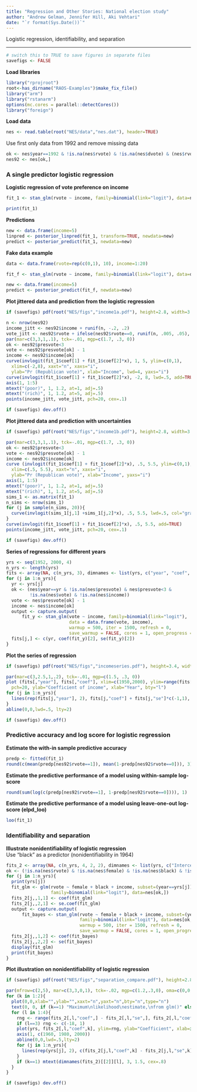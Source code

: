 ```yaml
---
title: "Regression and Other Stories: National election study"
author: "Andrew Gelman, Jennifer Hill, Aki Vehtari"
date: "`r format(Sys.Date())`"
---
```

Logistic regression, identifiability, and separation

-------------


```r
# switch this to TRUE to save figures in separate files
savefigs <- FALSE
```

**Load libraries**

```r
library("rprojroot")
root<-has_dirname("RAOS-Examples")$make_fix_file()
library("arm")
library("rstanarm")
options(mc.cores = parallel::detectCores())
library("foreign")
```

**Load data**

```r
nes <- read.table(root("NES/data","nes.dat"), header=TRUE)
```

Use first only data from 1992 and remove missing data

```r
ok <- nes$year==1992 & !is.na(nes$rvote) & !is.na(nes$dvote) & (nes$rvote==1 | nes$dvote==1)
nes92 <- nes[ok,]
```

### A single predictor logistic regression

**Logistic regression of vote preference on income**

```r
fit_1 <- stan_glm(rvote ~ income, family=binomial(link="logit"), data=nes92)
```
```r
print(fit_1)
```

**Predictions**

```r
new <- data.frame(income=5)
linpred <- posterior_linpred(fit_1, transform=TRUE, newdata=new)
predict <- posterior_predict(fit_1, newdata=new)
```

**Fake data example**

```r
data <- data.frame(rvote=rep(c(0,1), 10), income=1:20)
```
```r
fit_f <- stan_glm(rvote ~ income, family=binomial(link="logit"), data=data)
```
```r
new <- data.frame(income=5)
predict <- posterior_predict(fit_f, newdata=new)
```

**Plot jittered data and prediction from the logistic regression**

```r
if (savefigs) pdf(root("NES/figs","income1a.pdf"), height=2.8, width=3.8)
```
```r
n <- nrow(nes92)
income_jitt <- nes92$income + runif(n, -.2, .2)
vote_jitt <- nes92$rvote + ifelse(nes92$rvote==0, runif(n, .005, .05), runif(n, -.05, -.005))
par(mar=c(3,3,1,.1), tck=-.01, mgp=c(1.7, .3, 0))
ok <- nes92$presvote<3
vote <- nes92$presvote[ok] - 1
income <- nes92$income[ok]
curve(invlogit(fit_1$coef[1] + fit_1$coef[2]*x), 1, 5, ylim=c(0,1),
  xlim=c(-2,8), xaxt="n", xaxs="i", 
  ylab="Pr (Republican vote)", xlab="Income", lwd=4, yaxs="i")
curve(invlogit(fit_1$coef[1] + fit_1$coef[2]*x), -2, 8, lwd=.5, add=TRUE)
axis(1, 1:5)
mtext("(poor)", 1, 1.2, at=1, adj=.5)
mtext("(rich)", 1, 1.2, at=5, adj=.5)
points(income_jitt, vote_jitt, pch=20, cex=.1)
```
```r
if (savefigs) dev.off()
```

**Plot jittered data and prediction with uncertainties**

```r
if (savefigs) pdf(root("NES/figs","income1b.pdf"), height=2.8, width=3.8)
```
```r
par(mar=c(3,3,1,.1), tck=-.01, mgp=c(1.7, .3, 0))
ok <- nes92$presvote<3
vote <- nes92$presvote[ok] - 1
income <- nes92$income[ok]
curve (invlogit(fit_1$coef[1] + fit_1$coef[2]*x), .5, 5.5, ylim=c(0,1),
  xlim=c(.5, 5.5), xaxt="n", xaxs="i", 
  ylab="Pr (Republican vote)", xlab="Income", yaxs="i")
axis(1, 1:5)
mtext("(poor)", 1, 1.2, at=1, adj=.5)
mtext("(rich)", 1, 1.2, at=5, adj=.5)
sims_1 <- as.matrix(fit_1)
n_sims <- nrow(sims_1)
for (j in sample(n_sims, 20)){
  curve(invlogit(sims_1[j,1] +sims_1[j,2]*x), .5, 5.5, lwd=.5, col="gray", add=TRUE)
}
curve(invlogit(fit_1$coef[1] + fit_1$coef[2]*x), .5, 5.5, add=TRUE)
points(income_jitt, vote_jitt, pch=20, cex=.1)
```
```r
if (savefigs) dev.off()
```

**Series of regressions for different years**

```r
yrs <- seq(1952, 2000, 4)
n_yrs <- length(yrs)
fits <- array(NA, c(n_yrs, 3), dimnames <- list(yrs, c("year", "coef", "se")))
for (j in 1:n_yrs){
  yr <- yrs[j]
  ok <- (nes$year==yr & !is.na(nes$presvote) & nes$presvote<3 &
         !is.na(nes$vote) & !is.na(nes$income))
  vote <- nes$presvote[ok] - 1
  income <- nes$income[ok]
  output <- capture.output(
      fit_y <- stan_glm(vote ~ income, family=binomial(link="logit"),
                        data = data.frame(vote, income),
                        warmup = 500, iter = 1500, refresh = 0, 
                        save_warmup = FALSE, cores = 1, open_progress = FALSE))
  fits[j,] <- c(yr, coef(fit_y)[2], se(fit_y)[2])
}
```

**Plot the series of regression**

```r
if (savefigs) pdf(root("NES/figs","incomeseries.pdf"), height=3.4, width=4.9)
```
```r
par(mar=c(3,2.5,1,.2), tck=-.01, mgp=c(1.5, .3, 0))
plot (fits[,"year"], fits[,"coef"], xlim=c(1950,2000), ylim=range(fits[,"coef"]-fits[,"se"], fits[,"coef"]+fits[,"se"]),
  pch=20, ylab="Coefficient of income", xlab="Year", bty="l")
for (j in 1:n_yrs){
  lines(rep(fits[j,"year"], 2), fits[j,"coef"] + fits[j,"se"]*c(-1,1), lwd=.5)
}
abline(0,0,lwd=.5, lty=2)
```
```r
if (savefigs) dev.off()
```

### Predictive accuracy and log score for logistic regression

**Estimate the with-in sample predictive accuracy**

```r
predp <- fitted(fit_1)
round(c(mean(predp[nes92$rvote==1]), mean(1-predp[nes92$rvote==0])), 3)
```

**Estimate the predictive performance of a model using
within-sample log-score**

```r
round(sum(log(c(predp[nes92$rvote==1], 1-predp[nes92$rvote==0]))), 1)
```

**Estimate the predictive performance of a model using
leave-one-out log-score (elpd_loo)**

```r
loo(fit_1)
```

### Identifiability and separation

**Illustrate nonidentifiability of logistic regression**<br>
Use "black" as a predictor (nonidentifiability in 1964)

```r
fits_2 <- array(NA, c(n_yrs, 4, 2, 2), dimnames <- list(yrs, c("Intercept", "female", "black", "income"), c("coef", "se"), c("glm", "bayes")))
ok <- (!is.na(nes$rvote) & !is.na(nes$female) & !is.na(nes$black) & !is.na(nes$income))
for (j in 1:n_yrs){
  print(yrs[j])
  fit_glm <- glm(rvote ~ female + black + income, subset=(year==yrs[j]),
                 family=binomial(link="logit"), data=nes[ok,])
  fits_2[j,,1,1] <- coef(fit_glm)
  fits_2[j,,2,1] <- se.coef(fit_glm)
  output <- capture.output(
      fit_bayes <- stan_glm(rvote ~ female + black + income, subset=(year==yrs[j]),
                            family=binomial(link="logit"), data=nes[ok,],
                            warmup = 500, iter = 1500, refresh = 0, 
                            save_warmup = FALSE, cores = 1, open_progress = FALSE))
  fits_2[j,,1,2] <- coef(fit_bayes)
  fits_2[j,,2,2] <- se(fit_bayes)
  display(fit_glm)
  print(fit_bayes)
}
```

**Plot illustration on nonidentifiability of logistic regression**

```r
if (savefigs) pdf(root("NES/figs","separation_compare.pdf"), height=2.8, width=8.3)
```
```r
par(mfrow=c(2,5), mar=c(3,3,0,1), tck=-.02, mgp=c(1.2,.3,0), oma=c(0,0,3,0))
for (k in 1:2){
  plot(0,0,xlab="",ylab="",xaxt="n",yaxt="n",bty="n",type="n")
  text(0, 0, if (k==1) "Maximum\nlikelihood\nestimate,\nfrom glm()" else "Bayes estimate\nwith default prior,\nfrom stan_glm()", cex=1.3)
  for (l in 1:4){
    rng <- range(fits_2[,l,"coef",] - fits_2[,l,"se",], fits_2[,l,"coef",] + fits_2[,l,"se",])
    if (l==3) rng <- c(-18, 1)
    plot(yrs, fits_2[,l,"coef",k], ylim=rng, ylab="Coefficient", xlab=if (k==2) "Year" else "", bty="l", xaxt="n", pch=20)
    axis(1, c(1960, 1980, 2000))
    abline(0,0,lwd=.5,lty=2)
    for (j in 1:n_yrs){
      lines(rep(yrs[j], 2), c(fits_2[j,l,"coef",k] - fits_2[j,l,"se",k], fits_2[j,l,"coef",k] + fits_2[j,l,"se",k]), lwd=.5)
    }
    if (k==1) mtext(dimnames(fits_2)[[2]][l], 3, 1.5, cex=.8)
  }
}
```
```r
if (savefigs) dev.off()
```

